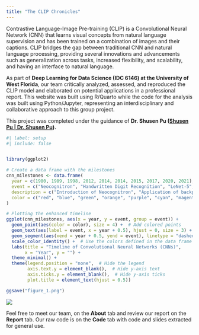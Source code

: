 ```yaml
---
title: "The CLIP Chronicles"
---
```


Contrastive Language-Image Pre-training (CLIP) is a Convolutional Neural Network (CNN) that learns visual concepts from natural language supervision and has been trained on a combination of images and their captions. CLIP bridges the gap between traditional CNN and natural language processing, providing several innovations and advancements such as generalization across tasks, increased flexibility, and scalability, and having an interface to natural language.

As part of **Deep Learning for Data Science (IDC 6146) at the University of West Florida**, our team critically analyzed, assessed, and reproduced the CLIP model and elaborated on potential applications in a professional report. This website was built using R/Quarto while the code for the analysis was built using Python/Jupyter, representing an interdisciplinary and collaborative approach to this group project.

This project was completed under the guidance of **Dr. Shusen Pu ([Shusen Pu \| Dr. Shusen Pu](https://www.shusenpu.com/)).**

```r
#| label: setup
#| include: false


library(ggplot2)

# Create a data frame with the milestones
cnn_milestones <- data.frame(
  year = c(1980, 1989, 1998, 2012, 2014, 2014, 2015, 2017, 2020, 2021),
  event = c("Neocognitron", "Handwritten Digit Recognition", "LeNet-5", "AlexNet", "GoogLeNet", "VGGNet", "ResNet", "Capsule Networks", "EfficientNet", "CLIP"),
  description = c("Introduction of Neocognitron", "Application of backpropagation for digit recognition", "Development of LeNet-5 for OCR", "AlexNet wins ImageNet challenge", "Introduction of GoogLeNet (Inception)", "Development of VGGNet", "Introduction of ResNet", "Introduction of Capsule Networks", "Introduction of EfficientNet", "Introduction of CLIP"),
  color = c("red", "blue", "green", "orange", "purple", "cyan", "magenta", "yellow", "brown", "pink")  # Assign a color to each event
)

# Plotting the enhanced timeline
ggplot(cnn_milestones, aes(x = year, y = event, group = event)) +
  geom_point(aes(color = color), size = 4) +  # Add colored points
  geom_text(aes(label = event, x = year + 0.5), hjust = 0, size = 3) +  # Add text labels
  geom_segment(aes(xend = year + 0.5, yend = event), linetype = "dashed", color = "grey") +  # Add horizontal dashed lines
  scale_color_identity() +  # Use the colors defined in the data frame
  labs(title = "Timeline of Convolutional Neural Networks (CNNs)",
       x = "Year", y = "") +
  theme_minimal() +
  theme(legend.position = "none",  # Hide the legend
        axis.text.y = element_blank(),  # Hide y-axis text
        axis.ticks.y = element_blank(),  # Hide y-axis ticks
        plot.title = element_text(hjust = 0.5))

ggsave("figure_1.png")
```

![](figure_1.png){.lightbox}

Feel free to meet our team, on the **About** tab and review our report on the **Report** tab. Our raw code is on the **Code** tab with code and slides extracted for general use.
